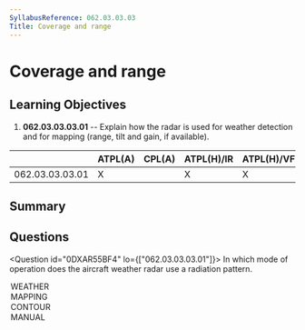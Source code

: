 ```yaml
---
SyllabusReference: 062.03.03.03
Title: Coverage and range
---
```


# Coverage and range

## Learning Objectives

1.  **062.03.03.03.01** -- Explain how the radar is used for weather detection
    and for mapping (range, tilt and gain, if available).

|                 | ATPL(A) | CPL(A) | ATPL(H)/IR | ATPL(H)/VFR | CPL(H) | IR | CBIR(A) |
| --------------- | ------- | ------ | ---------- | ----------- | ------ | -- | ------- |
| 062.03.03.03.01 | X       |        | X          | X           |        | X  | X       |

## Summary

## Questions

<Question id="0DXAR55BF4" lo={["062.03.03.03.01"]}>
  <Text variant="oneCorrect">
    In which mode of operation does the aircraft weather radar use a
    <Subject /> radiation pattern.
  </Text>

  <Option subject={[["pencil beam"]]}>WEATHER</Option>
  <Option subject={[["cosecant squared"]]}>MAPPING</Option>
  <Option>CONTOUR</Option>
  <Option>MANUAL</Option>
</Question>
